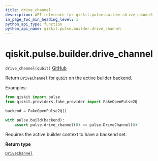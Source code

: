```yaml
---
title: drive_channel
description: API reference for qiskit.pulse.builder.drive_channel
in_page_toc_min_heading_level: 1
python_api_type: function
python_api_name: qiskit.pulse.builder.drive_channel
---
```


# qiskit.pulse.builder.drive\_channel

<span id="qiskit.pulse.builder.drive_channel" />

`drive_channel(qubit)` [GitHub](https://github.com/qiskit/qiskit/tree/stable/0.21/qiskit/pulse/builder.py "view source code")

Return `DriveChannel` for `qubit` on the active builder backend.

Examples:

```python
from qiskit import pulse
from qiskit.providers.fake_provider import FakeOpenPulse2Q

backend = FakeOpenPulse2Q()

with pulse.build(backend):
    assert pulse.drive_channel(0) == pulse.DriveChannel(0)
```

<Admonition title="Note" type="note">
  Requires the active builder context to have a backend set.
</Admonition>

**Return type**

[`DriveChannel`](qiskit.pulse.channels.DriveChannel "qiskit.pulse.channels.DriveChannel")

